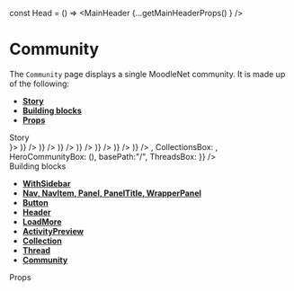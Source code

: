 const Head = () => <MainHeader {...getMainHeaderProps() } />


<Meta title="Pages|Community" component={Community}/>


# Community
The `Community` page displays a single MoodleNet community. It is made up of the following:
- **[Story](#story)**
- **[Building blocks](#modules)**
- **[Props](#props)**

<div id="story">Story</div>

<Preview>
  <Story name="community page">
    <WithSidebar 
      HeaderBox={Head}
      SidebarBox={<Sidebar {...getSidebarProps()}/>}>
      <Community {...{
        isJoined: true,
        communityName: "OER licensing",
        newThreadFormik: ToggleFormik(),
        loadMoreActivities: getLoadMoreProps(),
        loadMoreCollections: getLoadMoreProps(),
        loadMoreThreads: getLoadMoreProps(),
        ActivitiesBox: <React.Fragment>
          <ActivityPreview {...activityPreviewProps('Added a link', <Resource {...ResourcePreviewProps() }/>)} />
          <ActivityPreview {...activityPreviewProps('Uploaded a resource', <Resource {...ResourcePreviewProps('license', 'pdf' ) }/>)} />
          <ActivityPreview {...activityPreviewProps('Created a comment', <Comment {...CommentPreviewProps() }/>)} />
          <ActivityPreview {...activityPreviewProps('Created a comment', <Comment {...CommentPreviewProps() }/>)} />
          <ActivityPreview {...activityPreviewProps('Like a comment', <LikedComment {...LikedCommentPreviewProps() }/>)} />
          <ActivityPreview {...activityPreviewProps('Created a comment', <Comment {...CommentPreviewProps() }/>)} />
          <ActivityPreview {...activityPreviewProps('Created a comment', <Comment {...CommentPreviewProps() }/>)} />
        </React.Fragment>,
        CollectionsBox: <React.Fragment>
          <Box sx={{marginBottom: 0}}><Collection {...CollectionPreviewProps('a new collection name', true, 'https://linktoimage', 'a description of the collection')} /></Box>
          <Box sx={{marginBottom: 0}}><Collection {...CollectionPreviewProps('a new collection name', true, 'https://linktoimage', 'a description of the collection')} /></Box>
          <Box sx={{marginBottom: 0}}><Collection {...CollectionPreviewProps()} /></Box>
          <Box sx={{marginBottom: 0}}><Collection {...CollectionPreviewProps()} /></Box>
          <Box sx={{marginBottom: 0}}><Collection {...CollectionPreviewProps()} /></Box>
          <Box sx={{marginBottom: 0}}><Collection {...CollectionPreviewProps()} /></Box>
        </React.Fragment>,
        HeroCommunityBox: (<HeroCommunity {...getHeroCommunityProps(true)}/>),
        basePath:"/",
        ThreadsBox: <React.Fragment>
          <Box mx={2} mb={2}><Thread {...ThreadPreviewProps()}/></Box>
          <Box mx={2} mb={2}><Thread {...ThreadPreviewProps()}/></Box>
          <Box mx={2} mb={2}><Thread {...ThreadPreviewProps()}/></Box>
          <Box mx={2} mb={2}><Thread {...ThreadPreviewProps()}/></Box>
          <Box mx={2} mb={2}><Thread {...ThreadPreviewProps()}/></Box>
          <Box mx={2} mb={2}><Thread {...ThreadPreviewProps()}/></Box>
        </React.Fragment>
    }} />
    </WithSidebar>
  </Story>
</Preview>

<div id="modules">Building blocks</div>

- **[WithSidebar](#)**
- **[Nav, NavItem, Panel, PanelTitle, WrapperPanel](#)**
- **[Button](#)**
- **[Header](#)**
- **[LoadMore](#)**
- **[ActivityPreview](#)**
- **[Collection](#)**
- **[Thread](#)**
- **[Community](#)**

<div id="props">Props</div>

<Props of={Community} />